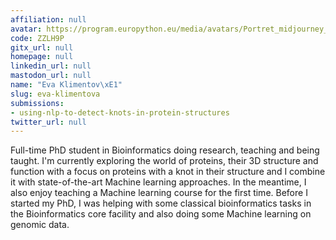 ```yaml
---
affiliation: null
avatar: https://program.europython.eu/media/avatars/Portret_midjourney_od_Denci_SixQts4.png
code: ZZLH9P
gitx_url: null
homepage: null
linkedin_url: null
mastodon_url: null
name: "Eva Klimentov\xE1"
slug: eva-klimentova
submissions:
- using-nlp-to-detect-knots-in-protein-structures
twitter_url: null
---
```


Full-time PhD student in Bioinformatics doing research, teaching and being taught. I'm currently exploring the world of proteins, their 3D structure and function with a focus on proteins with a knot in their structure and I combine it with state-of-the-art Machine learning approaches. In the meantime, I also enjoy teaching a Machine learning course for the first time. Before I started my PhD, I was helping with some classical bioinformatics tasks in the Bioinformatics core facility and also doing some Machine learning on genomic data.
